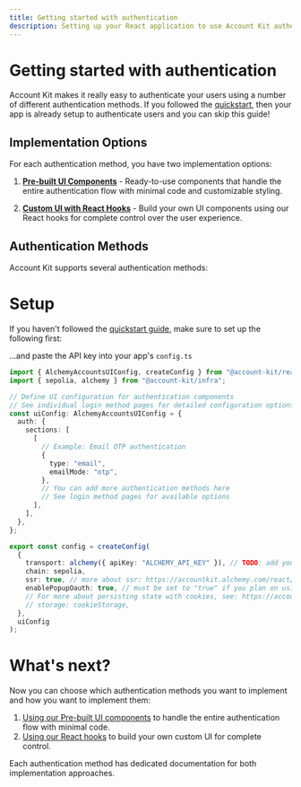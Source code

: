 ```yaml
---
title: Getting started with authentication
description: Setting up your React application to use Account Kit authentication
---
```



# Getting started with authentication

Account Kit makes it really easy to authenticate your users using a number of different authentication methods. If you followed the [quickstart](/react/quickstart), then your app is already setup to authenticate users and you can skip this guide!

## Implementation Options

For each authentication method, you have two implementation options:

1. [**Pre-built UI Components**](/react/ui-components) - Ready-to-use components that handle the entire authentication flow with minimal code and customizable styling.

2. [**Custom UI with React Hooks**](/react/react-hooks) - Build your own UI components using our React hooks for complete control over the user experience.

## Authentication Methods

Account Kit supports several authentication methods:

<AuthenticationMethods />

# Setup

If you haven't followed the [quickstart guide](/react/quickstart), make sure to set up the following first:

<Snippet />

...and paste the API key into your app's `config.ts`

```ts twoslash [config.ts]
import { AlchemyAccountsUIConfig, createConfig } from "@account-kit/react";
import { sepolia, alchemy } from "@account-kit/infra";

// Define UI configuration for authentication components
// See individual login method pages for detailed configuration options
const uiConfig: AlchemyAccountsUIConfig = {
  auth: {
    sections: [
      [
        // Example: Email OTP authentication
        {
          type: "email",
          emailMode: "otp",
        },
        // You can add more authentication methods here
        // See login method pages for available options
      ],
    ],
  },
};

export const config = createConfig(
  {
    transport: alchemy({ apiKey: "ALCHEMY_API_KEY" }), // TODO: add your Alchemy API key - https://dashboard.alchemy.com/accounts
    chain: sepolia,
    ssr: true, // more about ssr: https://accountkit.alchemy.com/react/ssr
    enablePopupOauth: true, // must be set to "true" if you plan on using popup rather than redirect in the social login flow
    // For more about persisting state with cookies, see: https://accountkit.alchemy.com/react/ssr#persisting-the-account-state
    // storage: cookieStorage,
  },
  uiConfig
);
```

# What's next?

Now you can choose which authentication methods you want to implement and how you want to implement them:

1. [Using our Pre-built UI components](/react/ui-components) to handle the entire authentication flow with minimal code.
2. [Using our React hooks](/react/react-hooks) to build your own custom UI for complete control.

Each authentication method has dedicated documentation for both implementation approaches.
